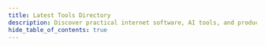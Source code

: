 ```yaml
---
title: Latest Tools Directory
description: Discover practical internet software, AI tools, and products of 2024 through the Informed AI News Tools Directory!
hide_table_of_contents: true
---
```



<ResourcesSection />


<CardGrid>
	<CardItem truncate 
        title="Interactive AI Butterflies" 
        imgsrc="https://image.informedainews.com/btfl.jpeg"
        sources="https://www.butterflies.ai/landing" 
        info="Create, chat & hang out with your AI characters. For private chats, image generation, and narrative exploration with memory. A digital realm for creativity." 
    />
</CardGrid>
